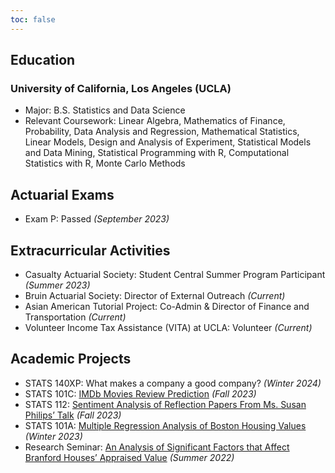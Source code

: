 ```yaml
---
toc: false
---
```


## Education
### University of California, Los Angeles (UCLA)
- Major: B.S. Statistics and Data Science
- Relevant Coursework: Linear Algebra, Mathematics of Finance, Probability, Data Analysis and Regression, Mathematical Statistics, Linear Models, Design and Analysis of Experiment, Statistical Models and Data Mining, Statistical Programming with R, Computational Statistics with R, Monte Carlo Methods

## Actuarial Exams
- Exam P: Passed *(September 2023)*

## Extracurricular Activities
- Casualty Actuarial Society: Student Central Summer Program Participant *(Summer 2023)*
- Bruin Actuarial Society: Director of External Outreach *(Current)*
- Asian American Tutorial Project: Co-Admin & Director of Finance and Transportation *(Current)*
- Volunteer Income Tax Assistance (VITA) at UCLA: Volunteer *(Current)*

## Academic Projects
- STATS 140XP: What makes a company a good company? *(Winter 2024)*
- STATS 101C: [IMDb Movies Review Prediction](/projects/STATS_101C_Final_Project.pdf) *(Fall 2023)*
- STATS 112: [Sentiment Analysis of Reflection Papers From Ms. Susan Philips' Talk](/projects/STATS-112-Final-Project.pdf) *(Fall 2023)*
- STATS 101A: [Multiple Regression Analysis of Boston Housing Values](/projects/STATS_101A_Final_Research_Report.pdf) *(Winter 2023)*
- Research Seminar: [An Analysis of Significant Factors that Affect Branford Houses' Appraised Value](https://doi.org/10.1007/978-981-99-6441-3_128) *(Summer 2022)*
